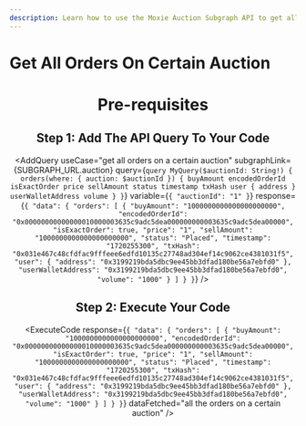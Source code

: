 ```yaml
---
description: Learn how to use the Moxie Auction Subgraph API to get all the orders on a certain auction.
---
```



# Get All Orders On Certain Auction

<Header
  useCase="get all orders on a certain auction"
  apiName="Moxie Auction Subgraph"
/>

# Pre-requisites

<Prerequisites apiName="Moxie Auction Subgraph" />

## Step 1: Add The API Query To Your Code

<AddQuery
  useCase="get all orders on a certain auction"
  subgraphLink={SUBGRAPH_URL.auction}
  query={`query MyQuery($auctionId: String!) {
  orders(where: { auction: $auctionId }) {
    buyAmount
    encodedOrderId
    isExactOrder
    price
    sellAmount
    status
    timestamp
    txHash
    user {
      address
    }
    userWalletAddress
    volume
  }
}`}
  variable={`{
  "auctionId": "1"
}`}
  response={`{
  "data": {
    "orders": [
      {
        "buyAmount": "1000000000000000000000",
        "encodedOrderId": "0x00000000000000010000003635c9adc5dea000000000003635c9adc5dea00000",
        "isExactOrder": true,
        "price": "1",
        "sellAmount": "1000000000000000000000",
        "status": "Placed",
        "timestamp": "1720255300",
        "txHash": "0x031e467c48cfdfac9fffeee6edfd10135c27748ad304ef14c9062ce4381031f5",
        "user": {
          "address": "0x3199219bda5dbc9ee45bb3dfad180be56a7ebfd0"
        },
        "userWalletAddress": "0x3199219bda5dbc9ee45bb3dfad180be56a7ebfd0",
        "volume": "1000"
      }
    ]
  }
}`}
/>

## Step 2: Execute Your Code

<ExecuteCode
  response={`{
  "data": {
    "orders": [
      {
        "buyAmount": "1000000000000000000000",
        "encodedOrderId": "0x00000000000000010000003635c9adc5dea000000000003635c9adc5dea00000",
        "isExactOrder": true,
        "price": "1",
        "sellAmount": "1000000000000000000000",
        "status": "Placed",
        "timestamp": "1720255300",
        "txHash": "0x031e467c48cfdfac9fffeee6edfd10135c27748ad304ef14c9062ce4381031f5",
        "user": {
          "address": "0x3199219bda5dbc9ee45bb3dfad180be56a7ebfd0"
        },
        "userWalletAddress": "0x3199219bda5dbc9ee45bb3dfad180be56a7ebfd0",
        "volume": "1000"
      }
    ]
  }
}`}
  dataFetched="all the orders on a certain auction"
/>

<DeveloperSupport />
